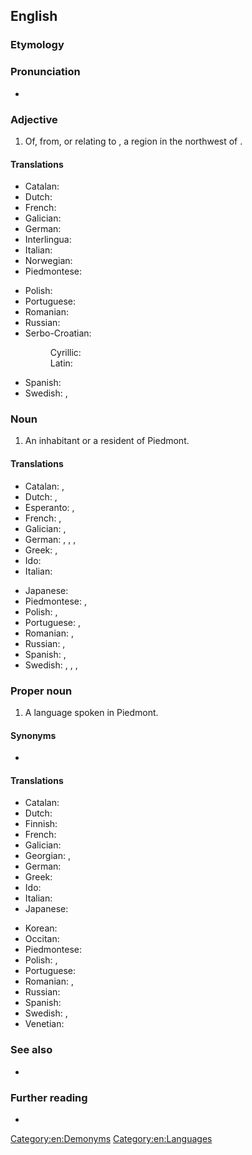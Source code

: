 ==English==
{{wikipedia}}

===Etymology===
{{suffix|en|Piedmont|ese}}

===Pronunciation===
* {{IPA|en|/ˌpiːdmɒnˈtiːz/}}

===Adjective===
{{en-adj|-}}

# Of, from, or relating to {{l|en|Piedmont}}, a region in the northwest of {{l|en|Italy}}.

====Translations====
{{trans-top|of, from, or relating to Piedmont}}
* Catalan: {{t+|ca|piemontès}}
* Dutch: {{t+|nl|Piëmontees}}
* French: {{t+|fr|piémontais}}
* Galician: {{t+|gl|piemontés}}
* German: {{t|de|piemontesisch}}
* Interlingua: {{t|ia|pedemontese}}
* Italian: {{t+|it|piemontese}}
* Norwegian: {{t|no|piemontesisk}}
* Piedmontese: {{t|pms|piemontèis}}
{{trans-mid}}
* Polish: {{t+|pl|piemoncki}}
* Portuguese: {{t+|pt|piemontês}}
* Romanian: {{t|ro|piemontez}}
* Russian: {{t+|ru|пьемо́нтский|sc=Cyrl}}
* Serbo-Croatian:
*: Cyrillic: {{t|sh|пијѐмонтскӣ|sc=Cyrl}}
*: Latin: {{t+|sh|pijèmontskī}}
* Spanish: {{t+|es|piamontés}}
* Swedish: {{t|sv|piemontesisk}}, {{t|sv|piedmontesisk}}
{{trans-bottom}}

===Noun===
{{en-noun|Piedmontese}}

# An inhabitant or a resident of Piedmont.

====Translations====
{{trans-top|inhabitant}}
* Catalan: {{t+|ca|piemontès|m}}, {{t+|ca|piemontesa|f}}
* Dutch: {{t+|nl|Piëmontees|m}}, {{t|nl|Piëmontese|f}}
* Esperanto: {{t|eo|piemontano}} {{qualifier|man or woman}}, {{t|eo|piemontanino}} {{qualifier|woman}}
* French: {{t+|fr|Piémontais|m}}, {{t+|fr|Piémontaise|f}}
* Galician: {{t+|gl|piemontés|m}}, {{t|gl|piemontesa|f}}
* German: {{t|de|Piemonteser|m}}, {{t|de|Piemonteserin|f}}, {{t|de|Piemontese|m}}, {{t|de|Piemontesin|f}}
* Greek: {{t|el|Πιεμοντέζος|m}}, {{t|el|Πιεμοντέζα|f}}
* Ido: {{t+|io|Piemontano}}
* Italian: {{t+|it|piemontese|m|f}}
{{trans-mid}}
* Japanese: {{t|ja|ピエモンテ人|tr=piemonte-jin|sc=Jpan}}
* Piedmontese: {{t|pms|piemontèis|m}}, {{t|pms|piemontèisa|f}}
* Polish: {{t+|pl|Piemontczyk|m}}, {{t+|pl|Piemontka|f}}
* Portuguese: {{t+|pt|piemontês|m}}, {{t|pt|piemontesa|f}}
* Romanian: {{t|ro|piemontez|m}}, {{t|ro|piemonteză|f}}
* Russian: {{t+|ru|пьемо́нтец|m}}, {{t|ru|пьемо́нтка|f|sc=Cyrl}}
* Spanish: {{t+|es|piamontés|m}}, {{t+|es|piamontesa|f}}
* Swedish: {{t|sv|piemontesare|c}}, {{t|sv|piedmontesare|c}} {{qualifier|man or woman}}, {{t+|sv|piemontesiska|c}}, {{t+|sv|piedmontesiska|c}} {{qualifier|woman}}
{{trans-bottom}}

===Proper noun===
{{en-proper noun}}

# A {{l|en|Gallo-Italic}} language spoken in Piedmont.

====Synonyms====
* {{l|en|Piemontese}}

====Translations====
{{trans-top|language}}
* Catalan: {{t+|ca|piemontès|m}}
* Dutch: {{t+|nl|Piëmontees|n}}
* Finnish: {{t+|fi|piemonte}}
* French: {{t+|fr|piémontais|m}}
* Galician: {{t+|gl|piemontés|m}}
* Georgian: {{t|ka|პიემონტური}}, {{t|ka|პიემონტური ენა}}
* German: {{t+|de|Piemontesisch|n}}
* Greek: {{t+|el|πιεμοντέζικα|n-p}}
* Ido: {{t+|io|Piemontana}}
* Italian: {{t+|it|piemontese|m}}
* Japanese: {{t+|ja|ピエモンテ語|tr=piemonte-go|sc=Jpan}}
{{trans-mid}}
* Korean: {{t|ko|피에몬테어}}
* Occitan: {{t+|oc|piemontés}}
* Piedmontese: {{t|pms|piemontèis|m}}
* Polish: {{t+|pl|piemoncki|m}}, {{t|pl|język piemoncki|m}}
* Portuguese: {{t+|pt|piemontês|m}}
* Romanian: {{t|ro|piemonteză|f}}, {{t|ro|limba piemonteză|f}}
* Russian: {{t+|ru|пьемо́нтский|m}}
* Spanish: {{t+|es|piamontés|m}}
* Swedish: {{t+|sv|piemontesiska|c}}, {{t+|sv|piedmontesiska|c}}
* Venetian: {{t+|vec|piemontexe|m}}
{{trans-bottom}}

===See also===
* {{langcat|pms}}

===Further reading===
* {{ethnologue|code=pms}}

[[Category:en:Demonyms]]

[[Category:en:Languages]]